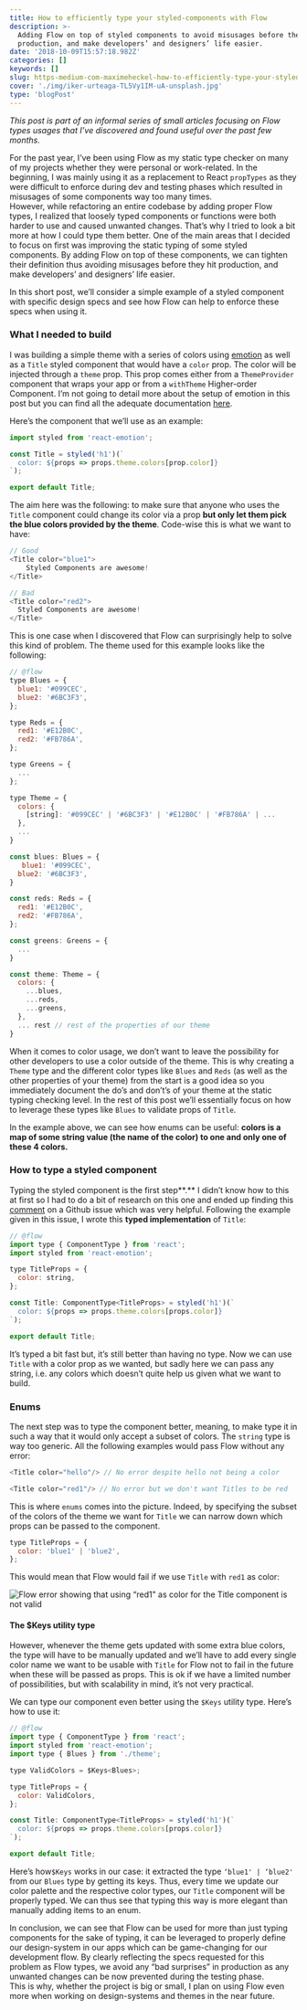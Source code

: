 ```yaml
---
title: How to efficiently type your styled-components with Flow
description: >-
  Adding Flow on top of styled components to avoid misusages before they hit
  production, and make developers’ and designers’ life easier.
date: '2018-10-09T15:57:18.982Z'
categories: []
keywords: []
slug: https-medium-com-maximeheckel-how-to-efficiently-type-your-styled-components-with-flow-f43930a0dd2b
cover: './img/iker-urteaga-TL5Vy1IM-uA-unsplash.jpg'
type: 'blogPost'
---
```


_This post is part of an informal series of small articles focusing on Flow types usages that I’ve discovered and found useful over the past few months._

For the past year, I’ve been using Flow as my static type checker on many of my projects whether they were personal or work-related. In the beginning, I was mainly using it as a replacement to React `propTypes` as they were difficult to enforce during dev and testing phases which resulted in misusages of some components way too many times.  
However, while refactoring an entire codebase by adding proper Flow types, I realized that loosely typed components or functions were both harder to use and caused unwanted changes. That’s why I tried to look a bit more at how I could type them better. One of the main areas that I decided to focus on first was improving the static typing of some styled components. By adding Flow on top of these components, we can tighten their definition thus avoiding misusages before they hit production, and make developers’ and designers’ life easier.

In this short post, we’ll consider a simple example of a styled component with specific design specs and see how Flow can help to enforce these specs when using it.

### What I needed to build

I was building a simple theme with a series of colors using [emotion](https://github.com/emotion-js/emotion) as well as a `Title` styled component that would have a `color` prop. The color will be injected through a `theme` prop. This prop comes either from a `ThemeProvider` component that wraps your app or from a `withTheme` Higher-order Component. I’m not going to detail more about the setup of emotion in this post but you can find all the adequate documentation [here](https://github.com/emotion-js/emotion/tree/master/packages/emotion-theming).

Here’s the component that we’ll use as an example:

```javascript title=The code of the Title styled-component
import styled from 'react-emotion';

const Title = styled('h1')(`
  color: ${props => props.theme.colors[prop.color]}
`);

export default Title;
```

The aim here was the following: to make sure that anyone who uses the `Title` component could change its color via a prop **but only let them pick the blue colors provided by the theme**. Code-wise this is what we want to have:

```javascript title=Title component good and bad usage
// Good
<Title color="blue1">
    Styled Components are awesome!
</Title>

// Bad
<Title color="red2">
  Styled Components are awesome!
</Title>
```

This is one case when I discovered that Flow can surprisingly help to solve this kind of problem. The theme used for this example looks like the following:

```javascript title=Theme used for this example
// @flow
type Blues = {
  blue1: '#099CEC',
  blue2: '#6BC3F3',
};

type Reds = {
  red1: '#E12B0C',
  red2: '#FB786A',
};

type Greens = {
  ...
};

type Theme = {
  colors: {
    [string]: '#099CEC' | '#6BC3F3' | '#E12B0C' | '#FB786A' | ...
  },
  ...
}

const blues: Blues = {
   blue1: '#099CEC',
  blue2: '#6BC3F3',
}

const reds: Reds = {
  red1: '#E12B0C',
  red2: '#FB786A',
};

const greens: Greens = {
  ...
}

const theme: Theme = {
  colors: {
    ...blues,
    ...reds,
    ...greens,
  },
  ... rest // rest of the properties of our theme
}
```

When it comes to color usage, we don’t want to leave the possibility for other developers to use a color outside of the theme. This is why creating a `Theme` type and the different color types like `Blues` and `Reds` (as well as the other properties of your theme) from the start is a good idea so you immediately document the do’s and don’t’s of your theme at the static typing checking level. In the rest of this post we’ll essentially focus on how to leverage these types like `Blues` to validate props of `Title`.

In the example above, we can see how enums can be useful: **colors is a map of some string value (the name of the color) to one and only one of these 4 colors.**

### How to type a styled component

Typing the styled component is the first step**.** I didn’t know how to this at first so I had to do a bit of research on this one and ended up finding this [comment](https://github.com/styled-components/styled-components/issues/570#issuecomment-332087358) on a Github issue which was very helpful. Following the example given in this issue, I wrote this **typed implementation** of `Title`:

```javascript {5-7} title=First typed implementation of the Title component
// @flow
import type { ComponentType } from 'react';
import styled from 'react-emotion';

type TitleProps = {
  color: string,
};

const Title: ComponentType<TitleProps> = styled('h1')(`
  color: ${props => props.theme.colors[props.color]}
`);

export default Title;
```

It’s typed a bit fast but, it’s still better than having no type. Now we can use `Title` with a color prop as we wanted, but sadly here we can pass any string, i.e. any colors which doesn’t quite help us given what we want to build.

### Enums

The next step was to type the component better, meaning, to make type it in such a way that it would only accept a subset of colors. The `string` type is way too generic. All the following examples would pass Flow without any error:

```javascript title=Example of valid but wrong usages of the typed Title component
<Title color="hello"/> // No error despite hello not being a color

<Title color="red1"/> // No error but we don't want Titles to be red
```

This is where `enums` comes into the picture. Indeed, by specifying the subset of the colors of the theme we want for `Title` we can narrow down which props can be passed to the component.

```javascript title=Updated TitleProps type
type TitleProps = {
  color: 'blue1' | 'blue2',
};
```

This would mean that Flow would fail if we use `Title` with `red1` as color:

![Flow error showing that using “red1" as color for the Title component is not valid](img/1__AQQKOj__R0oTr8nLF__wIwHQ.png)

#### The \$Keys utility type

However, whenever the theme gets updated with some extra blue colors, the type will have to be manually updated and we’ll have to add every single color name we want to be usable with `Title` for Flow not to fail in the future when these will be passed as props. This is ok if we have a limited number of possibilities, but with scalability in mind, it’s not very practical.

We can type our component even better using the `$Keys` utility type. Here’s how to use it:

```javascript {6} title=Final implementation of the Title component using the $Keys utility function
// @flow
import type { ComponentType } from 'react';
import styled from 'react-emotion';
import type { Blues } from './theme';

type ValidColors = $Keys<Blues>;

type TitleProps = {
  color: ValidColors,
};

const Title: ComponentType<TitleProps> = styled('h1')(`
  color: ${props => props.theme.colors[props.color]}
`);

export default Title;
```

Here’s how`$Keys` works in our case: it extracted the type `‘blue1' | ‘blue2'` from our `Blues` type by getting its keys. Thus, every time we update our color palette and the respective color types, our `Title` component will be properly typed. We can thus see that typing this way is more elegant than manually adding items to an enum.

In conclusion, we can see that Flow can be used for more than just typing components for the sake of typing, it can be leveraged to properly define our design-system in our apps which can be game-changing for our development flow. By clearly reflecting the specs requested for this problem as Flow types, we avoid any “bad surprises” in production as any unwanted changes can be now prevented during the testing phase.   
This is why, whether the project is big or small, I plan on using Flow even more when working on design-systems and themes in the near future.
